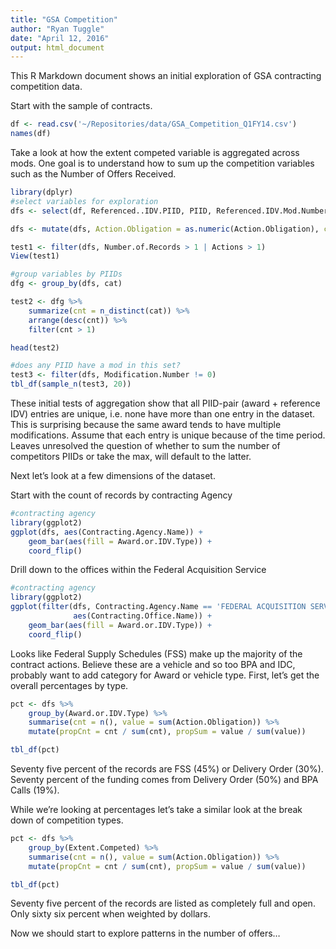 ```yaml
---
title: "GSA Competition"
author: "Ryan Tuggle"
date: "April 12, 2016"
output: html_document
---
```


This R Markdown document shows an initial exploration of GSA contracting competition data. 

Start with the sample of contracts. 

```r
df <- read.csv('~/Repositories/data/GSA_Competition_Q1FY14.csv')
names(df)
```

Take a look at how the extent competed variable is aggregated across mods. One goal is to understand how to sum up the competition variables such as the Number of Offers Received.

```r
library(dplyr)
#select variables for exploration
dfs <- select(df, Referenced..IDV.PIID, PIID, Referenced.IDV.Mod.Number, Modification.Number, Date.Signed, Extent.Competed, Number.of.Offers.Received, Other.Than.Full.and.Open.Competition, Action.Obligation, Actions, Number.of.Records, Contracting.Office.Name, Award.or.IDV.Type, Contracting.Agency.Name)

dfs <- mutate(dfs, Action.Obligation = as.numeric(Action.Obligation), cat = paste(Referenced..IDV.PIID, PIID, sep='-'))

test1 <- filter(dfs, Number.of.Records > 1 | Actions > 1)
View(test1)

#group variables by PIIDs
dfg <- group_by(dfs, cat)

test2 <- dfg %>% 
    summarize(cnt = n_distinct(cat)) %>%
    arrange(desc(cnt)) %>%
    filter(cnt > 1)

head(test2)

#does any PIID have a mod in this set?
test3 <- filter(dfs, Modification.Number != 0)
tbl_df(sample_n(test3, 20))
```

These initial tests of aggregation show that all PIID-pair (award + reference IDV) entries are unique, i.e. none have more than one entry in the dataset. This is surprising because the same award tends to have multiple modifications. Assume that each entry is unique because of the time period. Leaves unresolved the question of whether to sum the number of competitors PIIDs or take the max, will default to the latter. 


Next let's look at a few dimensions of the dataset. 

Start with the count of records by contracting Agency 

```r
#contracting agency 
library(ggplot2)
ggplot(dfs, aes(Contracting.Agency.Name)) +
    geom_bar(aes(fill = Award.or.IDV.Type)) +
    coord_flip() 
```

Drill down to the offices within the Federal Acquisition Service

```r
#contracting agency 
library(ggplot2)
ggplot(filter(dfs, Contracting.Agency.Name == 'FEDERAL ACQUISITION SERVICE'),
              aes(Contracting.Office.Name)) +
    geom_bar(aes(fill = Award.or.IDV.Type)) +
    coord_flip() 
```

Looks like Federal Supply Schedules (FSS) make up the majority of the contract actions. Believe these are a vehicle and so too BPA and IDC, probably want to add category for Award or vehicle type. First, let's get the overall percentages by type. 

```r
pct <- dfs %>%
    group_by(Award.or.IDV.Type) %>%
    summarise(cnt = n(), value = sum(Action.Obligation)) %>%
    mutate(propCnt = cnt / sum(cnt), propSum = value / sum(value))

tbl_df(pct)
```

Seventy five percent of the records are FSS (45%) or Delivery Order (30%). Seventy percent of the funding comes from Delivery Order (50%) and BPA Calls (19%). 

While we're looking at percentages let's take a similar look at the break down of competition types. 

```r
pct <- dfs %>%
    group_by(Extent.Competed) %>%
    summarise(cnt = n(), value = sum(Action.Obligation)) %>%
    mutate(propCnt = cnt / sum(cnt), propSum = value / sum(value))

tbl_df(pct)
```

Seventy five percent of the records are listed as completely full and open. Only sixty six percent when weighted by dollars. 

Now we should start to explore patterns in the number of offers... 
